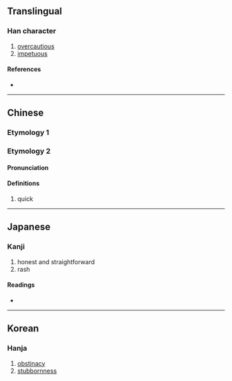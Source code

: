 {{character info}}
==Translingual==

===Han character===
{{Han char|rn=94|rad=犬|as=13|sn=16|four=46232|canj=KHWLV|ids=⿰犭睘}}

# [[overcautious]]
# [[impetuous]]

====References====
* {{Han ref|kx=0719.240|dkj=20724|dj=1130.220|hdz=21372.020|uh=7367|ud=29543|bh=EA5D|bd=59997}}

----

==Chinese==

===Etymology 1===
{{zh-see|狷|v}}

===Etymology 2===

{{zh-forms}}

====Pronunciation====
{{zh-pron
|m=juàn
|m-s=
|c=gyun3
|c-t=
|g=
|h=pfs=
|j=
|md=
|mn=
|mn-t=
|w=
|x=
|mc=y
|oc=y
|cat=a
}}

====Definitions====
{{zh-hanzi}}

# quick

----

==Japanese==

===Kanji===
{{ja-kanji|grade=|rs=犬13}}

# honest and straightforward
# rash

====Readings====
* {{ja-readings|on=[[けん]] (ken)|kun=[[はねおどる]] (haneodoru)}}

----

==Korean==

===Hanja===
{{ko-hanja|hangeul=견|eumhun=|rv=gyeon|mr=kyŏn|y=kyen}}

# [[obstinacy]]
# [[stubbornness]]